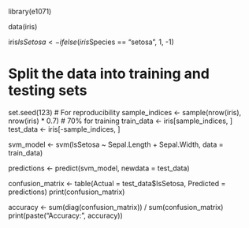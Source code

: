 
library(e1071)


data(iris)


iris$IsSetosa <- ifelse(iris$Species == "setosa", 1, -1)

# Split the data into training and testing sets
set.seed(123)  # For reproducibility
sample_indices <- sample(nrow(iris), nrow(iris) * 0.7)  # 70% for training
train_data <- iris[sample_indices, ]
test_data <- iris[-sample_indices, ]

svm_model <- svm(IsSetosa ~ Sepal.Length + Sepal.Width, data = train_data)

predictions <- predict(svm_model, newdata = test_data)

confusion_matrix <- table(Actual = test_data$IsSetosa, Predicted = predictions)
print(confusion_matrix)

accuracy <- sum(diag(confusion_matrix)) / sum(confusion_matrix)
print(paste("Accuracy:", accuracy))
